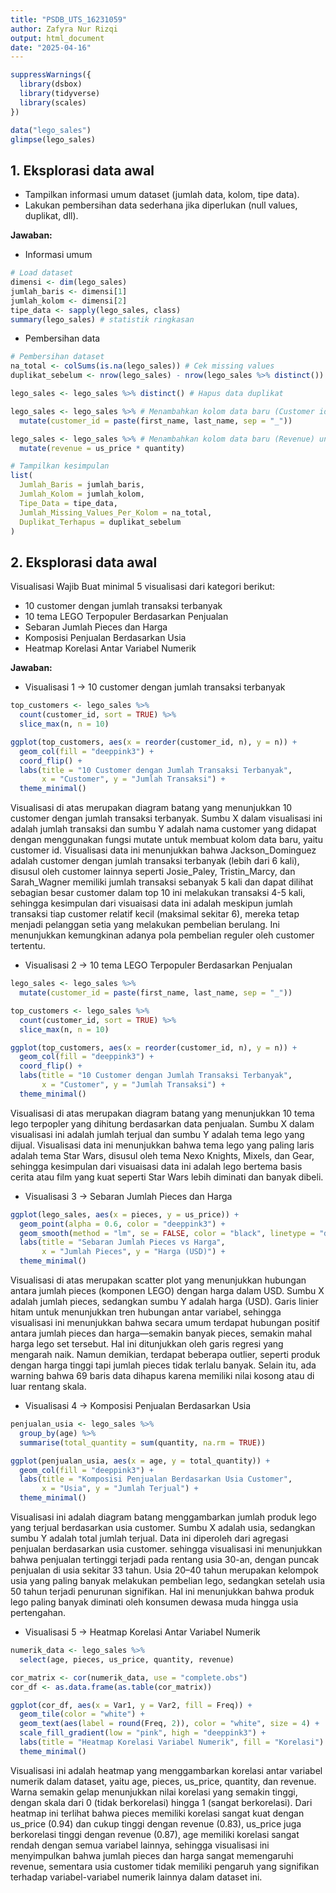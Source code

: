 ```yaml
---
title: "PSDB_UTS_16231059"
author: Zafyra Nur Rizqi
output: html_document
date: "2025-04-16"
---
```


```r
suppressWarnings({
  library(dsbox)
  library(tidyverse)
  library(scales)
})

data("lego_sales")
glimpse(lego_sales)
```
## 1. Eksplorasi data awal
- Tampilkan informasi umum dataset (jumlah data, kolom, tipe data).
- Lakukan pembersihan data sederhana jika diperlukan (null values, duplikat, dll).

**Jawaban:**

- Informasi umum
```r
# Load dataset
dimensi <- dim(lego_sales)
jumlah_baris <- dimensi[1]
jumlah_kolom <- dimensi[2]
tipe_data <- sapply(lego_sales, class)
summary(lego_sales) # statistik ringkasan
```

- Pembersihan data
```r
# Pembersihan dataset
na_total <- colSums(is.na(lego_sales)) # Cek missing values
duplikat_sebelum <- nrow(lego_sales) - nrow(lego_sales %>% distinct())

lego_sales <- lego_sales %>% distinct() # Hapus data duplikat

lego_sales <- lego_sales %>% # Menambahkan kolom data baru (Customer id) untuk no 2 visualisasi 1
  mutate(customer_id = paste(first_name, last_name, sep = "_"))

lego_sales <- lego_sales %>% # Menambahkan kolom data baru (Revenue) untuk no 2 visualisasi 5
  mutate(revenue = us_price * quantity)

# Tampilkan kesimpulan
list(
  Jumlah_Baris = jumlah_baris,
  Jumlah_Kolom = jumlah_kolom,
  Tipe_Data = tipe_data,
  Jumlah_Missing_Values_Per_Kolom = na_total,
  Duplikat_Terhapus = duplikat_sebelum
)
```

## 2. Eksplorasi data awal
Visualisasi Wajib Buat minimal 5 visualisasi dari kategori berikut:

- 10 customer dengan jumlah transaksi terbanyak
- 10 tema LEGO Terpopuler Berdasarkan Penjualan
- Sebaran Jumlah Pieces dan Harga
- Komposisi Penjualan Berdasarkan Usia
- Heatmap Korelasi Antar Variabel Numerik

**Jawaban:**

- Visualisasi 1 -> 10 customer dengan jumlah transaksi terbanyak
```r
top_customers <- lego_sales %>%
  count(customer_id, sort = TRUE) %>%
  slice_max(n, n = 10)

ggplot(top_customers, aes(x = reorder(customer_id, n), y = n)) +
  geom_col(fill = "deeppink3") +
  coord_flip() +
  labs(title = "10 Customer dengan Jumlah Transaksi Terbanyak",
       x = "Customer", y = "Jumlah Transaksi") +
  theme_minimal()
```

Visualisasi di atas merupakan diagram batang yang menunjukkan 10 customer dengan jumlah transaksi terbanyak. Sumbu X dalam visualisasi ini adalah jumlah transaksi dan sumbu Y adalah nama customer yang didapat dengan menggunakan fungsi mutate untuk membuat kolom data baru, yaitu customer id. Visualisasi data ini menunjukkan bahwa Jackson_Dominguez adalah customer dengan jumlah transaksi terbanyak (lebih dari 6 kali), disusul oleh customer lainnya seperti Josie_Paley, Tristin_Marcy, dan Sarah_Wagner memiliki jumlah transaksi sebanyak 5 kali dan dapat dilihat sebagian besar customer dalam top 10 ini melakukan transaksi 4-5 kali, sehingga kesimpulan dari visuaisasi data ini adalah meskipun jumlah transaksi tiap customer relatif kecil (maksimal sekitar 6), mereka tetap menjadi pelanggan setia yang melakukan pembelian berulang. Ini menunjukkan kemungkinan adanya pola pembelian reguler oleh customer tertentu.

- Visualisasi 2 -> 10 tema LEGO Terpopuler Berdasarkan Penjualan
```r
lego_sales <- lego_sales %>%
  mutate(customer_id = paste(first_name, last_name, sep = "_"))

top_customers <- lego_sales %>%
  count(customer_id, sort = TRUE) %>%
  slice_max(n, n = 10)

ggplot(top_customers, aes(x = reorder(customer_id, n), y = n)) +
  geom_col(fill = "deeppink3") +
  coord_flip() +
  labs(title = "10 Customer dengan Jumlah Transaksi Terbanyak",
       x = "Customer", y = "Jumlah Transaksi") +
  theme_minimal()
```

Visualisasi di atas merupakan diagram batang yang menunjukkan 10 tema lego terpopler yang dihitung berdasarkan data penjualan. Sumbu X dalam visualisasi ini adalah jumlah terjual dan sumbu Y adalah tema lego yang dijual. Visualisasi data ini menunjukkan bahwa tema lego yang paling laris adalah tema Star Wars, disusul oleh tema Nexo Knights, Mixels, dan Gear, sehingga kesimpulan dari visuaisasi data ini adalah lego bertema basis cerita atau film yang kuat seperti Star Wars lebih diminati dan banyak dibeli.

- Visualisasi 3 -> Sebaran Jumlah Pieces dan Harga
```r
ggplot(lego_sales, aes(x = pieces, y = us_price)) +
  geom_point(alpha = 0.6, color = "deeppink3") +
  geom_smooth(method = "lm", se = FALSE, color = "black", linetype = "dashed") +
  labs(title = "Sebaran Jumlah Pieces vs Harga",
       x = "Jumlah Pieces", y = "Harga (USD)") +
  theme_minimal()
```

Visualisasi di atas merupakan scatter plot yang menunjukkan hubungan antara jumlah pieces (komponen LEGO) dengan harga dalam USD. Sumbu X adalah jumlah pieces, sedangkan sumbu Y adalah harga (USD). Garis linier hitam untuk menunjukkan tren hubungan antar variabel, sehingga visualisasi ini menunjukkan bahwa secara umum terdapat hubungan positif antara jumlah pieces dan harga—semakin banyak pieces, semakin mahal harga lego set tersebut. Hal ini ditunjukkan oleh garis regresi yang mengarah naik. Namun demikian, terdapat beberapa outlier, seperti produk dengan harga tinggi tapi jumlah pieces tidak terlalu banyak. Selain itu, ada warning bahwa 69 baris data dihapus karena memiliki nilai kosong atau di luar rentang skala.

- Visualisasi 4 -> Komposisi Penjualan Berdasarkan Usia
```r
penjualan_usia <- lego_sales %>%
  group_by(age) %>%
  summarise(total_quantity = sum(quantity, na.rm = TRUE))

ggplot(penjualan_usia, aes(x = age, y = total_quantity)) +
  geom_col(fill = "deeppink3") +
  labs(title = "Komposisi Penjualan Berdasarkan Usia Customer",
       x = "Usia", y = "Jumlah Terjual") +
  theme_minimal()
```

Visualisasi ini adalah diagram batang menggambarkan jumlah produk lego yang terjual berdasarkan usia customer. Sumbu X adalah usia, sedangkan sumbu Y adalah total jumlah terjual. Data ini diperoleh dari agregasi penjualan berdasarkan usia customer. sehingga visualisasi ini menunjukkan bahwa penjualan tertinggi terjadi pada rentang usia 30-an, dengan puncak penjualan di usia sekitar 33 tahun. Usia 20–40 tahun merupakan kelompok usia yang paling banyak melakukan pembelian lego, sedangkan setelah usia 50 tahun terjadi penurunan signifikan. Hal ini menunjukkan bahwa produk lego paling banyak diminati oleh konsumen dewasa muda hingga usia pertengahan.

- Visualisasi 5 -> Heatmap Korelasi Antar Variabel Numerik
```r
numerik_data <- lego_sales %>%
  select(age, pieces, us_price, quantity, revenue)

cor_matrix <- cor(numerik_data, use = "complete.obs")
cor_df <- as.data.frame(as.table(cor_matrix))

ggplot(cor_df, aes(x = Var1, y = Var2, fill = Freq)) +
  geom_tile(color = "white") +
  geom_text(aes(label = round(Freq, 2)), color = "white", size = 4) +
  scale_fill_gradient(low = "pink", high = "deeppink3") +
  labs(title = "Heatmap Korelasi Variabel Numerik", fill = "Korelasi") +
  theme_minimal()
```

Visualisasi ini adalah heatmap yang menggambarkan korelasi antar variabel numerik dalam dataset, yaitu age, pieces, us_price, quantity, dan revenue. Warna semakin gelap menunjukkan nilai korelasi yang semakin tinggi, dengan skala dari 0 (tidak berkorelasi) hingga 1 (sangat berkorelasi). Dari heatmap ini terlihat bahwa pieces memiliki korelasi sangat kuat dengan us_price (0.94) dan cukup tinggi dengan revenue (0.83), us_price juga berkorelasi tinggi dengan revenue (0.87), age memiliki korelasi sangat rendah dengan semua variabel lainnya, sehingga visualisasi ini menyimpulkan bahwa jumlah pieces dan harga sangat memengaruhi revenue, sementara usia customer tidak memiliki pengaruh yang signifikan terhadap variabel-variabel numerik lainnya dalam dataset ini.
